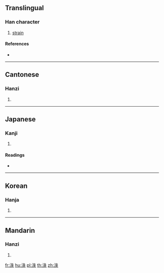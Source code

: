{{also|渌}}
==Translingual==

===Han character===
{{Han char|rn=85|rad=水|as=08|sn=11|four=37132|canj=EVNE}}

# [[strain]]

====References====
* {{Han ref|kx=0630.240|dkj=17666|dj=1033.040|hdz=31664.030|uh=6DE5|ud=28133|bh=D5F1|bd=54769}}

----

==Cantonese==

===Hanzi===
{{yue-hanzi|jyut=|y=luk6|sim=渌}}

# {{defn|lang=yue|sort=水08}}

----

==Japanese==

===Kanji===
{{ja-kanji|grade=|rs=水08}}

# {{defn|lang=ja|sort=水08}}

====Readings====
* {{ja-readings|on=[[ろく]] (roku), [[りょく]] (ryoku)|kun=[[こす]] (kosu)}}

----

==Korean==

===Hanja===
{{ko-hanja|hangeul=[[록]]>[[녹]]|eumhun=|rv=rok>nok|mr=rok>nok|y=lok>nok}}

# {{defn|lang=ko|sort=水08}}

----

==Mandarin==

===Hanzi===
{{cmn-hanzi|sim=渌|pin=[[lù]] ([[lu4]])|wg=lu<sup>4</sup>}}

# {{defn|lang=cmn|sort=水08}}

[[fr:淥]]
[[hu:淥]]
[[pl:淥]]
[[th:淥]]
[[zh:淥]]